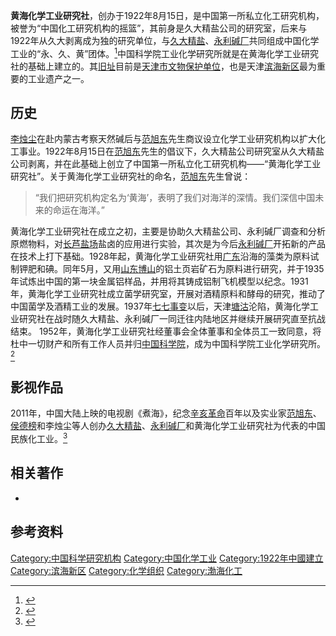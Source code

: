 '''黄海化学工业研究社'''，创办于1922年8月15日，是中国第一所私立化工研究机构，被誉为“中国化工研究机构的摇篮”，其前身是久大精盐公司的研究室，后来与1922年从久大剥离成为独的研究单位，与[[久大精盐|久大精盐]]、[[永利碱厂|永利碱厂]]共同组成中国化学工业的“永、久、黄”团体。<ref>{{cite web| url=http://www.bh.gov.cn/bhxw/system/2011/03/17/010077423.shtml| title=天津碱厂“黄海化学工业研究社”原样修缮保存 新区呵护中国化工研究摇篮| publisher=滨海新区网| date=2011-06-16| accessdate=June 16, 2011| archive-date=2011-08-28| archive-url=https://web.archive.org/web/20110828060533/http://www.bh.gov.cn/bhxw/system/2011/03/17/010077423.shtml| dead-url=yes}}</ref>中国科学院工业化学研究所就是在黄海化学工业研究社的基础上建立的。其[[黄海化学工业研究社旧址|旧址]]目前是[[天津市文物保护单位|天津市文物保护单位]]，也是天津[[滨海新区|滨海新区]]最为重要的工业遗产之一。

== 历史 ==
{{main|黄海化学工业研究社旧址}} 
[[李烛尘|李烛尘]]在赴内蒙古考察天然碱后与[[范旭东|范旭东]]先生商议设立化学工业研究机构以扩大化工事业。1922年8月15日在[[范旭东|范旭东]]先生的倡议下，久大精盐公司研究室从久大精盐公司剥离，并在此基础上创立了中国第一所私立化工研究机构——“黄海化学工业研究社”。关于黄海化学工业研究社的命名，[[范旭东|范旭东]]先生曾说：
<blockquote>“我们把研究机构定名为‘黄海’，表明了我们对海洋的深情。我们深信中国未来的命运在海洋。”</blockquote>
黄海化学工业研究社在成立之初，主要是协助久大精盐公司、永利碱厂调查和分析原燃物料，对[[长芦盐场|长芦盐场]]盐卤的应用进行实验，其次是为今后[[永利碱厂|永利碱厂]]开拓新的产品在技术上打下基础。1928年起，黄海化学工业研究社用[[广东|广东]]沿海的藻类为原料试制钾肥和碘。同年5月，又用[[山东|山东]][[博山|博山]]的铝土页岩矿石为原料进行研究，并于1935年试炼出中国的第一块金属铝样品，并用将其铸成铝制飞机模型以纪念。1931年，黄海化学工业研究社成立菌学研究室，开展对酒精原料和酵母的研究，推动了中国菌学及酒精工业的发展。1937年[[七七事变|七七事变]]以后，天津[[塘沽|塘沽]]沦陷，黄海化学工业研究社在战时随久大精盐、永利碱厂一同迁往内陆地区并继续开展研究直至抗战结束。
1952年，黄海化学工业研究社经董事会全体董事和全体员工一致同意，将杜中一切财产和所有工作人员并归[[中国科学院|中国科学院]]，成为中国科学院工业化学研究所。<ref>{{cite web | url=http://child.enorth.com.cn/system/2007/05/20/002062598.shtml | title=北方网：黄海化学工业研究社 | date=2011-06-16 | accessdate=June 16, 2011 | deadurl=yes | archiveurl=https://web.archive.org/web/20110521183810/http://child.enorth.com.cn/system/2007/05/20/002062598.shtml | archivedate=2011-05-21 }}</ref>

== 影视作品 ==
2011年，中国大陆上映的电视剧《煮海》，纪念[[辛亥革命|辛亥革命]]百年以及实业家[[范旭东|范旭东]]、[[侯德榜|侯德榜]]和李烛尘等人创办[[久大精盐|久大精盐]]、[[永利碱厂|永利碱厂]]和黄海化学工业研究社为代表的中国民族化工业。<ref>{{cite web |url=http://ent.sina.com.cn/m/m/2011-01-12/16583205572.shtml |language=中文 |title=电视剧《煮海》还原中国化工之父的传奇人生 |publisher=新浪网 |date=2011年1月12日 |accessdate=2011-05-18 |archive-date=2014-10-18 |archive-url=https://web.archive.org/web/20141018192914/http://ent.sina.com.cn/m/m/2011-01-12/16583205572.shtml |dead-url=no }}</ref>

== 相关著作 ==
<div class="references-small">
* {{zh}}{{cite book|author=赵津  |title=《“永久黄”团体档案汇编:永利化学工业公司专辑》 |year=2010年11月1日 |publisher=天津人民出版社 |location=[[天津|天津]] |isbn=7-80515649-2 }}
</div>
== 参考资料 ==
{{reflist}}
{{永久黄团体}}

[[Category:中国科学研究机构|Category:中国科学研究机构]]
[[Category:中国化学工业|Category:中国化学工业]]
[[Category:1922年中國建立|Category:1922年中國建立]]
[[Category:滨海新区|Category:滨海新区]]
[[Category:化学组织|Category:化学组织]]
[[Category:渤海化工|Category:渤海化工]]